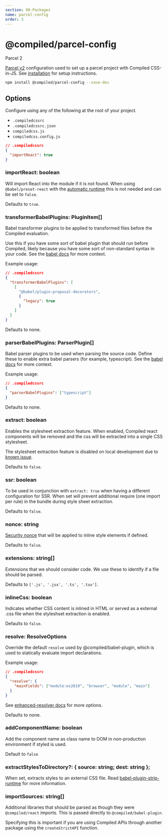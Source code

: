 ```yaml
---
section: 99-Packages
name: parcel-config
order: 3
---
```


# @compiled/parcel-config


<HorizontalStack gap={0.5} spacing={2}>
  <Lozenge>Parcel 2</Lozenge>
</HorizontalStack>

[Parcel v2](https://v2.parceljs.org) configuration used to set up a parcel project with Compiled CSS-in-JS.
See [installation](/installation#parcel) for setup instructions.

```bash
npm install @compiled/parcel-config --save-dev
```

## Options

Configure using any of the following at the root of your project.

- `.compiledcssrc`
- `.compiledcssrc.json`
- `compiledcss.js`
- `compiledcss.config.js`

```json
// .compiledcssrc
{
  "importReact": true
}
```

### importReact: boolean

Will import React into the module if it is not found.
When using `@babel/preset-react` with the [automatic runtime](https://babeljs.io/docs/en/babel-preset-react#react-automatic-runtime) this is not needed and can be set to `false`.

Defaults to `true`.

### transformerBabelPlugins: PluginItem[]

Babel transformer plugins to be applied to transformed files before the Compiled evaluation.

Use this if you have some sort of babel plugin that should run before Compiled,
likely because you have some sort of non-standard syntax in your code.
See the [babel docs](https://babeljs.io/docs/en/plugins/#transform-plugins) for more context.

Example usage:

```json
// .compiledcssrc
{
  "transformerBabelPlugins": [
    [
      "@babel/plugin-proposal-decorators",
      {
        "legacy": true
      }
    ]
  ]
}
```

Defaults to none.

### parserBabelPlugins: ParserPlugin[]

Babel parser plugins to be used when parsing the source code. Define these to enable extra babel parsers (for example, typescript).
See the [babel docs](https://babeljs.io/docs/en/plugins/#syntax-plugins) for more context.

Example usage:

```json
// .compiledcssrc
{
  "parserBabelPlugins": ["typescript"]
}
```

Defaults to none.

### extract: boolean

Enables the stylesheet extraction feature. When enabled, Compiled react components will be removed and the css will be extracted into a single CSS stylesheet.

The stylesheet extraction feature is disabled on local development due to [known issue](https://github.com/atlassian-labs/compiled/issues/1306).

Defaults to `false`.

### ssr: boolean

To be used in conjunction with `extract: true` when having a different configuration for SSR.
When set will prevent additional require (one import per rule) in the bundle during style sheet extraction.

Defaults to `false`.

### nonce: string

[Security nonce](https://developer.mozilla.org/en-US/docs/Web/HTML/Global_attributes/nonce) that will be applied to inline style elements if defined.

Defaults to `false`.

### extensions: string[]

Extensions that we should consider code. We use these to identify if a file should be parsed.

Defaults to `['.js', '.jsx', '.ts', '.tsx']`.


### inlineCss: boolean

Indicates whether CSS content is inlined in HTML or served as a external .css file when the styleshset extraction is enabled.

Defaults to `false`.


### resolve: ResolveOptions

Override the default `resolve` used by @compiled/babel-plugin, which is used to statically evaluate import declarations.

Example usage:

```json
// .compiledcssrc
{
  "resolve": {
    "mainFields": ["module:es2019", "browser", "module", "main"]
  }
}
```

See [enhanced-resolver docs](https://github.com/webpack/enhanced-resolve#resolver-options) for more options.

Defaults to none.

### addComponentName: boolean

Add the component name as class name to DOM in non-production environment if styled is used.

Default to `false`

### extractStylesToDirectory?: { source: string; dest: string };

When set, extracts styles to an external CSS file. Read [babel-plugin-strip-runtime](/pkg-babel-plugin-strip-runtime#extractstylestodirectory) for more information.

### importSources: string[]

Additional libraries that should be parsed as though they were `@compiled/react` imports. This is passed directly to `@compiled/babel-plugin`.

Specifying this is important if you are using Compiled APIs through another package using the `createStrictAPI` function.
